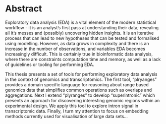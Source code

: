 # Abstract {-}

Exploratory data analysis  (EDA) is a vital element of the modern 
statistical workflow - it is an analyst’s first pass at 
understanding their data; revealing all it’s messes and (possibly) uncovering hidden insights. It is an iterative process that can 
lead to new hypotheses that can be tested and formalised using 
modelling. However, as data grows in complexity and there is an 
increase in the number of observations, and variables EDA becomes 
increasingly difficult.  This is certainly true in bioinformatic 
data analysis, where there are constraints computation time and 
memory, as well as a lack of guidelines or tooling for performing 
EDA.

This thesis presents a set of tools for performing exploratory 
data analysis in the context of genomics and transcriptomics.  The first tool, “plryanges” provides a domain specific language for 
reasoning about range based genomics data that simplifies common 
operations such as overlaps and aggregations.  Next I extend 
“plyranges”  to develop “superintronic” which presents an 
approach for discovering interesting genomic regions within an 
experimental design. We apply this tool to explore intron signal 
in transcriptomic data. Finally, I turn my attention to focus on 
embedding methods currently used for visualisation of large data 
sets… 

\newpage
